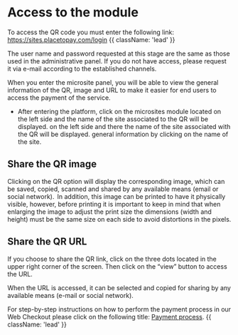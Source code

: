 


<HeroPattern />

# Access to the module

To access the QR code you must enter the following link: https://sites.placetopay.com/login   {{ className: 'lead' }}

<Note>  The user name and password requested at this stage are the same as those used in the administrative panel. If you do not have access, please request it via e-mail according to the established channels.  </Note> 

<CenteredContainer>
  <ImageZoom
      src="/Login_inic.webp"
      alt="login example image"
      className="w-full h-auto shadow rounded-md my-0 transition-transform duration-300 ease-in-out cursor-pointer hover:scale-110 focus:scale-110" 
  />
</CenteredContainer>

When you enter the microsite panel, you will be able to view the general information of the QR, 
image and URL to make it easier for end users to access the payment of the service. 

- After entering the platform, click on the microsites module located on the left side and the name of the site associated to the QR will be displayed. 
on the left side and there the name of the site associated with the QR will be displayed. 
general information by clicking on the name of the site.

<CenteredContainer>
  <ImageZoom
      src="/payments/qr/qr-search.webp"
      alt="login example image"
      className="w-full h-auto shadow rounded-md my-0 transition-transform duration-300 ease-in-out cursor-pointer hover:scale-110 focus:scale-110" 
  />
</CenteredContainer>

## Share the QR image

Clicking on the QR option will display the corresponding image, which can be saved, copied, scanned and shared by any available means (email or social network).  
 In addition, this image can be printed to have it physically visible, however, before printing it is important to keep in mind that when enlarging the image to adjust the print size the dimensions (width and height) 
 must be the same size on each side to avoid distortions in the pixels.

 <CenteredContainer>
    <ImageZoom
      src="/payments/qr/share-qr.webp"
      alt="form_rd"
      className="w-full h-auto shadow rounded-md my-0 transition-transform duration-300 ease-in-out cursor-pointer hover:scale-110 focus:scale-110" 
    />
</CenteredContainer>

 ## Share the QR URL

 If you choose to share the QR link, click on the three dots located in the upper right corner of the screen. Then click on the “view” button to access the URL.

<CenteredContainer>
    <ImageZoom
      src="/payments/qr/qr-view.webp"
      alt="form_rd"
      className="w-full h-auto shadow rounded-md my-0 transition-transform duration-300 ease-in-out cursor-pointer hover:scale-110 focus:scale-110" 
    />
</CenteredContainer>

 When the URL is accessed, it can be selected and copied for sharing by any available means (e-mail or social network).

<CenteredContainer>
    <ImageZoom
      src="/payments/qr/qr-share.webp"
      alt="form_rd"
      className="w-full h-auto shadow rounded-md my-0 transition-transform duration-300 ease-in-out cursor-pointer hover:scale-110 focus:scale-110" 
    />
</CenteredContainer>

For step-by-step instructions on how to perform the payment process in our Web Checkout please click on the following title: [Payment process](/payments/process_pay). {{ className: 'lead' }}